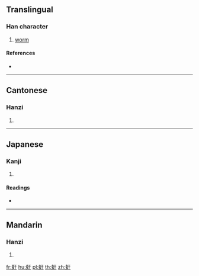 {{character info/new}}
==Translingual==

===Han character===
{{Han char|rn=142|rad=虫|as=03|sn=9|four=51140|canj=LIMJ}}

# [[worm]]

====References====
* {{Han ref|kx=1076.340|dkj=32823|dj=1545.190|hdz=42834.050|uh=8677|ud=34423|bh=D0A6|bd=53414}}

----

==Cantonese==

===Hanzi===
{{yue-hanzi|jyut=hon4|y=hon4}}

# {{defn|lang=yue|sort=虫03}}

----

==Japanese==

===Kanji===
{{ja-kanji|grade=|rs=虫03}}

# {{defn|lang=ja|sort=虫03}}

====Readings====
* {{ja-readings|on=[[かん]] (kan), [[がん]] (gan)|kun=[[ぼうふら]] (boufura)|nanori=}}

----

==Mandarin==

===Hanzi===
{{cmn-hanzi|pin=[[gān]] ([[gan1]])|wg=kan<sup>1</sup>}}

# {{defn|lang=cmn|sort=虫03}}

[[fr:虷]]
[[hu:虷]]
[[pl:虷]]
[[th:虷]]
[[zh:虷]]